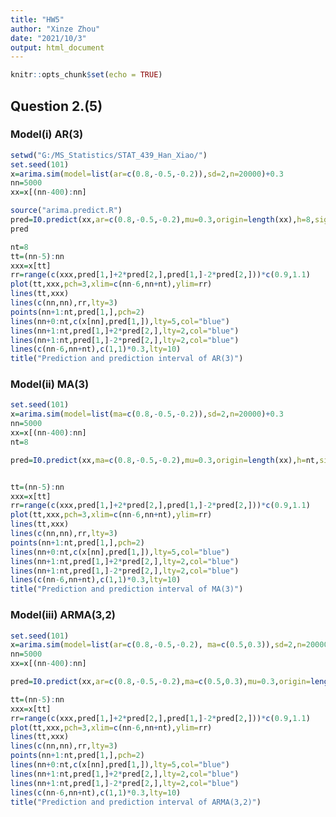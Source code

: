 ---
title: "HW5"
author: "Xinze Zhou"
date: "2021/10/3"
output: html_document
---

```{r setup, include=FALSE}
knitr::opts_chunk$set(echo = TRUE)
```

## Question 2.(5)

### Model(i) AR(3)

```{r echo=FALSE}
setwd("G:/MS_Statistics/STAT_439_Han_Xiao/")
set.seed(101)
x=arima.sim(model=list(ar=c(0.8,-0.5,-0.2)),sd=2,n=20000)+0.3
nn=5000
xx=x[(nn-400):nn]

source("arima.predict.R")
pred=I0.predict(xx,ar=c(0.8,-0.5,-0.2),mu=0.3,origin=length(xx),h=8,sigma2=4)
pred

nt=8
tt=(nn-5):nn
xxx=x[tt]
rr=range(c(xxx,pred[1,]+2*pred[2,],pred[1,]-2*pred[2,]))*c(0.9,1.1)
plot(tt,xxx,pch=3,xlim=c(nn-6,nn+nt),ylim=rr)
lines(tt,xxx)
lines(c(nn,nn),rr,lty=3)
points(nn+1:nt,pred[1,],pch=2)
lines(nn+0:nt,c(x[nn],pred[1,]),lty=5,col="blue")
lines(nn+1:nt,pred[1,]+2*pred[2,],lty=2,col="blue")
lines(nn+1:nt,pred[1,]-2*pred[2,],lty=2,col="blue")
lines(c(nn-6,nn+nt),c(1,1)*0.3,lty=10)
title("Prediction and prediction interval of AR(3)")

```


### Model(ii) MA(3)
```{r echo=FALSE}
set.seed(101)
x=arima.sim(model=list(ma=c(0.8,-0.5,-0.2)),sd=2,n=20000)+0.3
nn=5000
xx=x[(nn-400):nn]
nt=8

pred=I0.predict(xx,ma=c(0.8,-0.5,-0.2),mu=0.3,origin=length(xx),h=nt,sigma2=4)


tt=(nn-5):nn
xxx=x[tt]
rr=range(c(xxx,pred[1,]+2*pred[2,],pred[1,]-2*pred[2,]))*c(0.9,1.1)
plot(tt,xxx,pch=3,xlim=c(nn-6,nn+nt),ylim=rr)
lines(tt,xxx)
lines(c(nn,nn),rr,lty=3)
points(nn+1:nt,pred[1,],pch=2)
lines(nn+0:nt,c(x[nn],pred[1,]),lty=5,col="blue")
lines(nn+1:nt,pred[1,]+2*pred[2,],lty=2,col="blue")
lines(nn+1:nt,pred[1,]-2*pred[2,],lty=2,col="blue")
lines(c(nn-6,nn+nt),c(1,1)*0.3,lty=10)
title("Prediction and prediction interval of MA(3)")
```

### Model(iii) ARMA(3,2)

```{r echo=FALSE}
set.seed(101)
x=arima.sim(model=list(ar=c(0.8,-0.5,-0.2), ma=c(0.5,0.3)),sd=2,n=20000)+0.3
nn=5000
xx=x[(nn-400):nn]

pred=I0.predict(xx,ar=c(0.8,-0.5,-0.2),ma=c(0.5,0.3),mu=0.3,origin=length(xx),h=nt,sigma2=4)

tt=(nn-5):nn
xxx=x[tt]
rr=range(c(xxx,pred[1,]+2*pred[2,],pred[1,]-2*pred[2,]))*c(0.9,1.1)
plot(tt,xxx,pch=3,xlim=c(nn-6,nn+nt),ylim=rr)
lines(tt,xxx)
lines(c(nn,nn),rr,lty=3)
points(nn+1:nt,pred[1,],pch=2)
lines(nn+0:nt,c(x[nn],pred[1,]),lty=5,col="blue")
lines(nn+1:nt,pred[1,]+2*pred[2,],lty=2,col="blue")
lines(nn+1:nt,pred[1,]-2*pred[2,],lty=2,col="blue")
lines(c(nn-6,nn+nt),c(1,1)*0.3,lty=10)
title("Prediction and prediction interval of ARMA(3,2)")
```

